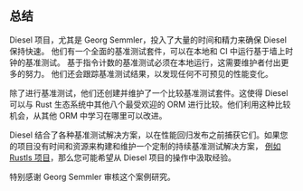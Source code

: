 ## 总结

Diesel 项目，尤其是 Georg Semmler，投入了大量的时间和精力来确保 Diesel 保持快速。
他们有一个全面的基准测试套件，可以在本地和 CI 中运行基于墙上时钟的基准测试。
基于指令计数的基准测试必须在本地运行，这需要维护者付出更多的努力。
他们还会跟踪基准测试结果，以发现任何不可预见的性能变化。

除了进行基准测试，他们还创建并维护了一个比较基准测试套件。这使得 Diesel 可以与 Rust 生态系统中其他八个最受欢迎的 ORM 进行比较。他们利用这种比较机会，从其他 ORM 中学习在哪里可以改进。

Diesel 结合了各种基准测试解决方案，以在性能回归发布之前捕获它们。如果您的项目没有时间和资源来构建和维护一个定制的持续基准测试解决方案，
[例如 Rustls 项目][rustls]，那么您可能希望从 Diesel 项目的操作中汲取经验。

特别感谢 Georg Semmler 审核这个案例研究。

[rustls]: /zh/learn/case-study/rustls/
